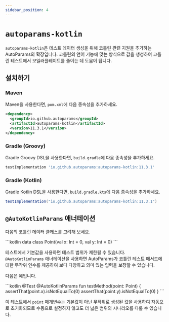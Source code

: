 ```yaml
---
sidebar_position: 4
---
```



# `autoparams-kotlin`

`autoparams-kotlin`은 테스트 데이터 생성을 위해 코틀린 관련 지원을 추가하는 AutoParams의 확장입니다. 코틀린의 언어 기능에 맞는 방식으로 값을 생성하여 코틀린 테스트에서 보일러플레이트를 줄이는 데 도움이 됩니다.

## 설치하기

### Maven

Maven을 사용한다면, `pom.xml`에 다음 종속성을 추가하세요.

```xml
<dependency>
  <groupId>io.github.autoparams</groupId>
  <artifactId>autoparams-kotlin</artifactId>
  <version>11.3.1</version>
</dependency>
```

### Gradle (Groovy)

Gradle Groovy DSL을 사용한다면, `build.gradle`에 다음 종속성을 추가하세요.

```gradle
testImplementation 'io.github.autoparams:autoparams-kotlin:11.3.1'
```

### Gradle (Kotlin)

Gradle Kotlin DSL을 사용한다면, `build.gradle.kts`에 다음 종속성을 추가하세요.

```gradle
testImplementation("io.github.autoparams:autoparams-kotlin:11.3.1")
```

## `@AutoKotlinParams` 애너테이션

다음의 코틀린 데이터 클래스를 고려해 보세요.

<JavaKotlinCodeBlock>
```kotlin
data class Point(val x: Int = 0, val y: Int = 0)
```
</JavaKotlinCodeBlock>

테스트에서 기본값을 사용하면 테스트 범위가 제한될 수 있습니다. `@AutoKotlinParams` 애너테이션을 사용하면 AutoParams가 코틀린 테스트 메서드에 대한 무작위 인수를 제공하여 보다 다양하고 의미 있는 입력을 보장할 수 있습니다.

다음은 예입니다.

<JavaKotlinCodeBlock>
```kotlin
@Test
@AutoKotlinParams
fun testMethod(point: Point) {
    assertThat(point.x).isNotEqualTo(0)
    assertThat(point.y).isNotEqualTo(0)
}
```
</JavaKotlinCodeBlock>

이 테스트에서 `point` 매개변수는 기본값이 아닌 무작위로 생성된 값을 사용하여 자동으로 초기화되므로 수동으로 설정하지 않고도 더 넓은 범위의 시나리오를 다룰 수 있습니다.
